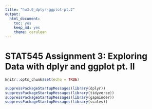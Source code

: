 ```yaml
---
title: "hw3.0_dplyr-ggplot-pt.2"
output:
  html_document:
    toc: yes
    keep_md: yes
    theme: cerulean
---
```


# STAT545 Assignment 3: Exploring Data with dplyr and ggplot pt. II

```r
knitr::opts_chunk$set(echo = TRUE)
```

```r
suppressPackageStartupMessages(library(dplyr))
suppressPackageStartupMessages(library(tidyverse))
suppressPackageStartupMessages(library(gapminder))
suppressPackageStartupMessages(library(scales))
```

